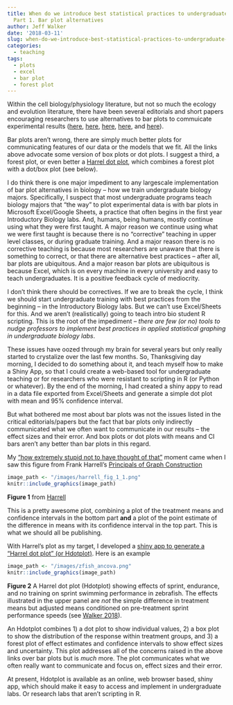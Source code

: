 ```yaml
---
title: When do we introduce best statistical practices to undergraduate biology majors?
  Part 1. Bar plot alternatives
author: Jeff Walker
date: '2018-03-11'
slug: when-do-we-introduce-best-statistical-practices-to-undergraduate-biology-majors-part-1-bar-plot-alternatives
categories:
  - teaching
tags:
  - plots
  - excel
  - bar plot
  - forest plot
---
```


Within the cell biology/physiology literature, but not so much the ecology and evolution literature, there have been several editorials and short papers encouraging researchers to use alternatives to bar plots to commuicate experimental results ([here](https://www.nature.com/articles/nmeth.2813), [here](http://onlinelibrary.wiley.com/doi/10.1113/jphysiol.2011.205062/full), [here](http://journals.plos.org/plosbiology/article?id=10.1371/journal.pbio.1002128&fullSite), [here](https://www.nature.com/articles/nmeth.2811), and [here](http://thenode.biologists.com/leaving-bar-five-steps/research/)).

Bar plots aren't wrong, there are simply much better plots for communicating features of our data or the models that we fit. All the links above advocate some version of box plots or dot plots. I suggest a third, a forest plot, or even better a [Harrel dot plot](https://middleprofessor.shinyapps.io/Hdotplot/), which combines a forest plot with a dot/box plot (see below).

I do think there is one major impediment to any largescale implementation of bar plot alternatives in biology -- how we train undergraduate biology majors. Specifically, I suspect that most undergraduate programs teach biology majors that "the way" to plot experimental data is with bar plots in Microsoft Excel/Google Sheets, a practice that often begins in the first year Introductory Biology labs. And, humans, being humans, mostly continue using what they were first taught. A major reason we continue using what we were first taught is because there is no "corrective" teaching in upper level classes, or during graduate training. And a major reason there is no corrective teaching is because most researchers are unaware that there is something to correct, or that there are alternative best practices -- after all, bar plots are ubiquitous. And a major reason bar plots are ubiquitous is because Excel, which is on every machine in every university and easy to teach undergraduates. It is a positive feedback cycle of mediocrity.

I don't think there should be correctives. If we are to break the cycle, I think we should start undergraduate training with best practices from the beginning -- in the Introductory Biology labs. But we can't use Excel/Sheets for this. And we aren't (realistically) going to teach intro bio student R scripting. This is the root of the impediment -- *there are few (or no) tools to nudge professors to implement best practices in applied statistical graphing in undergraduate biology labs*.

These issues have oozed through my brain for several years but only really started to crystalize over the last few months. So, Thanksgiving day morning, I decided to do something about it, and teach myself how to make a Shiny App, so that I could create a web-based tool for undergraduate teaching or for researchers who were resistant to scripting in R (or Python or whatever). By the end of the morning, I had created a shiny appy to read in a data file exported from Excel/Sheets and generate a simple dot plot with mean and 95% confidence interval.

But what bothered me most about bar plots was not the issues listed in the critical editorials/papers but the fact that bar plots only indirectly communicated what we often want to communicate in our results -- the effect sizes and their error. And box plots or dot plots with means and CI bars aren't any better than bar plots in this regard. 

My ["how extremely stupid not to have thought of that"](http://www.ucl.ac.uk/sts/staff/cain/projects/huxley) moment came when I saw this figure from Frank Harrell's [Principals of Graph Construction](http://biostat.mc.vanderbilt.edu/wiki/pub/Main/StatGraphCourse/graphscourse.pdf)


```r
image_path <- "/images/harrell_fig_1_1.png"
knitr::include_graphics(image_path)
```
**Figure 1** from [Harrell](http://biostat.mc.vanderbilt.edu/wiki/pub/Main/StatGraphCourse/graphscourse.pdf)

This is a pretty awesome plot, combining a plot of the treatment means and confidence intervals in the bottom part **and** a plot of the point estimate of the difference in means with its confidence interval in the top part. This is what we should all be publishing.

With Harrel's plot as my target, I developed a [shiny app to generate a "Harrel dot plot" (or Hdotplot)](https://middleprofessor.shinyapps.io/Hdotplot/). Here is an example

```r
image_path <- "/images/zfish_ancova.png"
knitr::include_graphics(image_path)
```
**Figure 2** A Harrel dot plot (Hdotplot) showing effects of sprint, endurance, and no training on sprint swimming performance in zebrafish. The effects illustrated in the upper panel are *not* the simple difference in treatment means but adjusted means conditioned on pre-treatment sprint performance speeds (see [Walker 2018](/rmd_toc_posts/change_scores.html)).

An Hdotplot combines 1) a dot plot to show individual values, 2) a box plot to show the distribution of the response within treatment groups, and 3) a forest plot of effect estimates and confidence intervals to show effect sizes and uncertainty. This plot addresses all of the concerns raised in the above links over bar plots but is *much* more. The plot communicates what we often really want to communicate and focus on, effect sizes and their error.

At present, Hdotplot is available as an online, web browser based, shiny app, which should make it easy to access and implement in undergraduate labs. Or research labs that aren't scripting in R.